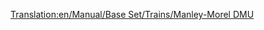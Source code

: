 [[Translation:en/Manual/Base Set/Trains/Manley-Morel DMU]]
{{en/Manual/Base Set/Trains/Trains|Image=[[File:en/Manual/Base Set/Trains/Manleymoreldmu.png]]
|Cost=£12,890 ($25.780)
|Speed=112 km/h (70 mph)
|Weight=32 t
|Power=600 hp (447 kW)
|Annual=£1,278 ($2.556)
|Designed=1957
|Lifespan=12
|Capacity=76 passengers
|Description=The Manley-Morel DMU is a Diesel Multiple unit that by default comes with two units and carries passengers.

These trains are really only suitable for light passenger transport, as they lack the power to transport heavier goods and pull more carriages.  You could add more units to increase the power and capacity (in true DMU style), but you are still limited to 70mph, so a better option would be to wait for the [[en/Manual/Base Set/Trains/SH '125']] to come in in 1977 and use that.  

A word of warning though, when faster trains arrive on a large network, you may find that they get stuck behind these slower units slowing the whole network down, so you should either upgrade the whole lot, keep the DMUs on a separate section of track, or build [[en/Community/Double-Tracks]].

This train is made obsolete by the [[en/Manual/Base Set/Trains/Dash|"Dash"]] which is introduced in 1984, 5mph faster and 100hp more powerful - doesn't sound like much, but you'd be surprised how quickly they take off!

|Real-life=This is the Transport Tycoon version of the [https://www.wikipedia.org/wiki/British Rail Class 101 Metro-Cammell Class 101 DMU] which was introduced as part of the 1956 British Railways Modernisation Plan, designed to replace steam locomotives on local and semi-express lines.  It is representative of the general style of DMUs introduced in the late 1950s and early 1960s.  Unbelievably, despite the TTD '12 year' life span, these machines were still seen plodding around the British countryside as late as 2003! They still operate on preserved railway lines.
}}